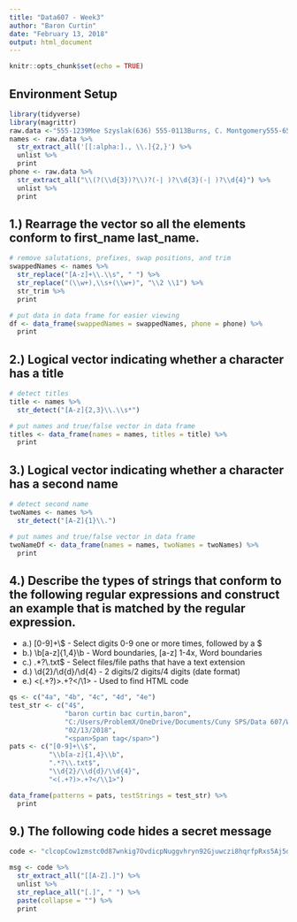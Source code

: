 ```yaml
---
title: "Data607 - Week3"
author: "Baron Curtin"
date: "February 13, 2018"
output: html_document
---
```


```r
knitr::opts_chunk$set(echo = TRUE)
```

## Environment Setup

```r
library(tidyverse)
library(magrittr)
raw.data <-"555-1239Moe Szyslak(636) 555-0113Burns, C. Montgomery555-6542Rev. Timothy Lovejoy555 8904Ned Flanders636-555-3226Simpson, Homer5553642Dr. Julius Hibbert"
names <- raw.data %>%
  str_extract_all('[[:alpha:]., \\.]{2,}') %>%
  unlist %>%
  print
phone <- raw.data %>%
  str_extract_all("\\(?(\\d{3})?\\)?(-| )?\\d{3}(-| )?\\d{4}") %>%
  unlist %>%
  print
```

## 1.) Rearrage the vector so all the elements conform to first_name last_name.
```r
# remove salutations, prefixes, swap positions, and trim
swappedNames <- names %>%
  str_replace("[A-z]+\\.\\s", " ") %>%
  str_replace("(\\w+),\\s+(\\w+)", "\\2 \\1") %>%
  str_trim %>%
  print

# put data in data frame for easier viewing
df <- data_frame(swappedNames = swappedNames, phone = phone) %>%
  print
```

## 2.) Logical vector indicating whether a character has a title
```r
# detect titles
title <- names %>%
  str_detect("[A-z]{2,3}\\.\\s*")

# put names and true/false vector in data frame
titles <- data_frame(names = names, titles = title) %>%
  print
```

## 3.) Logical vector indicating whether a character has a second name
```r
# detect second name
twoNames <- names %>%
  str_detect("[A-Z]{1}\\.")

# put names and true/false vector in data frame
twoNameDf <- data_frame(names = names, twoNames = twoNames) %>%
  print
```

## 4.) Describe the types of strings that conform to the following regular expressions and construct an example that is matched by the regular expression.
* a.) [0-9]+\\$ - Select digits 0-9 one or more times, followed by a $
* b.) \\b[a-z]{1,4}\\b - Word boundaries, [a-z] 1-4x, Word boundaries
* c.) .*?\\.txt$ - Select files/file paths that have a text extension
* d.) \\d{2}/\\d{d}/\\d{4} - 2 digits/2 digits/4 digits (date format)
* e.) <(.+?)>.+?</\\1> - Used to find HTML code
```r
qs <- c("4a", "4b", "4c", "4d", "4e")
test_str <- c("4$",
              "baron curtin bac curtin,baron",
              "C:/Users/ProblemX/OneDrive/Documents/Cuny SPS/Data 607/Week3/helloText.txt",
              "02/13/2018",
              "<span>Span tag</span>")
pats <- c("[0-9]+\\$", 
          "\\b[a-z]{1,4}\\b",
          ".*?\\.txt$",
          "\\d{2}/\\d{d}/\\d{4}",
          "<(.+?)>.+?</\\1>")

data_frame(patterns = pats, testStrings = test_str) %>%
  print
```

## 9.) The following code hides a secret message
```r
code <- "clcopCow1zmstc0d87wnkig7OvdicpNuggvhryn92Gjuwczi8hqrfpRxs5Aj5dwpn0TanwoUwisdij7Lj8kpf03AT5Idr3coc0bt7yczjatOaootj55t3Nj3ne6c4Sfek.r1w1YwwojigOd6vrfUrbz2.2bkAnbhzgv4R9i05zEcrop.wAgnb.SqoU65fPa1otfb7wEm24k6t3sR9zqe5fy89n6Nd5t9kc4fE905gmc4Rgxo5nhDk!gr"

msg <- code %>%
  str_extract_all("[[A-Z].]") %>%
  unlist %>%
  str_replace_all("[.]", " ") %>%
  paste(collapse = "") %>%
  print
```

